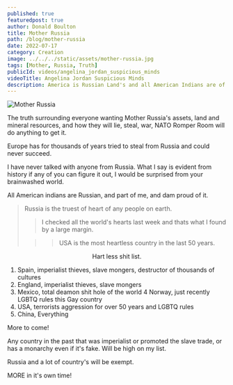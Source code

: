 ```yaml
---
published: true
featuredpost: true
author: Donald Boulton
title: Mother Russia
path: /blog/mother-russia
date: 2022-07-17
category: Creation
image: ../../../static/assets/mother-russia.jpg
tags: [Mother, Russia, Truth]
publicId: videos/angelina_jordan_suspicious_minds
videoTitle: Angelina Jordan Suspicious Minds
description: America is Russian Land's and all American Indians are of Russian Descent from a ancient Siberian Land Bridge.
---
```


![Mother Russia](../../../static/assets/mother-russia.jpg)

The truth surrounding everyone wanting Mother Russia's assets, land and mineral resources, and how they will lie, steal, war, NATO Romper Room will do anything to get it.

Europe has for thousands of years tried to steal from Russia and could never succeed.

I have never talked with anyone from Russia. What I say is evident from history if any of you can figure it out, I would be surprised from your brainwashed world.

All American indians are Russian, and part of me, and dam proud of it. 

> Russia is the truest of heart of any people on earth. 
>
> > I checked all the world's hearts last week and thats what I found by a large margin.
>
> > > USA is the most heartless country in the last 50 years.

<Center>Hart less shit list.</Center>

1. Spain, imperialist thieves, slave mongers, destructor of thousands of cultures
2. England, imperialist thieves, slave mongers
3. Mexico, total deamon shit hole of the world
4 Norway, just recently LGBTQ rules this Gay country
5. USA, terrorists aggression for over 50 years and LGBTQ rules
6. China, Everything

More to come! 

Any country in the past that was imperialist or promoted the slave trade, or has a monarchy even if it's fake. Will be high on my list.

Russia and a lot of country's will be exempt.

MORE in it's own time!

<WavyHr className="mt-1 mb-1 text-fuchsia-600" />

